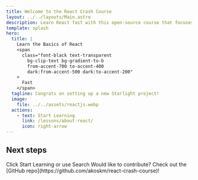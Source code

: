 ```yaml
---
title: Welcome to the React Crash Course
layout: ../../layouts/Main.astro
description: Learn React fast with this open-source course that focuses on the practical aspects of the library.
template: splash
hero:
  title: |
    Learn the Basics of React
    <span
      class="font-black text-transparent
        bg-clip-text bg-gradient-to-b
        from-accent-700 to-accent-400
        dark:from-accent-500 dark:to-accent-200"
    >
      Fast
    </span>
  tagline: Congrats on setting up a new Starlight project!
  image:
    file: ../../assets/reactjs.webp
  actions:
    - text: Start Learning
      link: /lessons/about-react/
      icon: right-arrow
---
```



## Next steps

<CardGrid stagger>
	<Card title="Pick a Lesson" icon="puzzle">
		Click Start Learning or use Search
	</Card>
	<Card title="Add new content" icon="github">
    Would like to contribute? Check out the [GitHub repo](https://github.com/akoskm/react-crash-course)!
	</Card>
</CardGrid>

